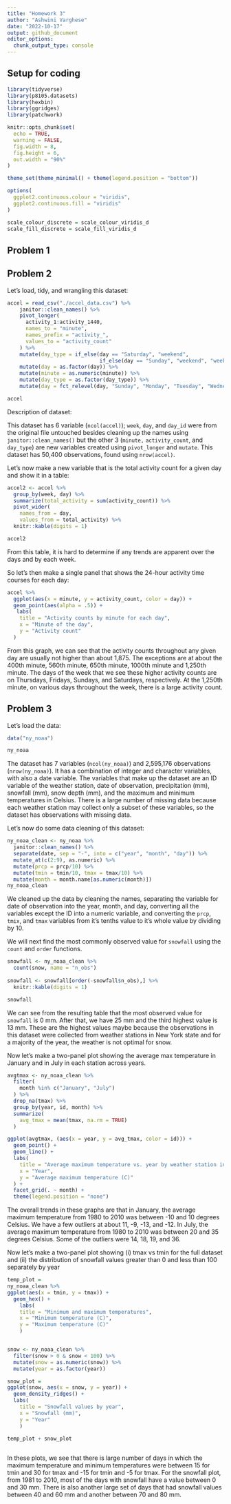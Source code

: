 ```yaml
---
title: "Homework 3"
author: "Ashwini Varghese"
date: "2022-10-17"
output: github_document
editor_options: 
  chunk_output_type: console
---
```


## Setup for coding

```r
library(tidyverse)
library(p8105.datasets)
library(hexbin)
library(ggridges)
library(patchwork)

knitr::opts_chunk$set(
  echo = TRUE,
  warning = FALSE,
  fig.width = 8,
  fig.height = 6,
  out.width = "90%"
)

theme_set(theme_minimal() + theme(legend.position = "bottom"))

options(
  ggplot2.continuous.colour = "viridis",
  ggplot2.continuous.fill = "viridis"
)

scale_colour_discrete = scale_colour_viridis_d
scale_fill_discrete = scale_fill_viridis_d
```

## Problem 1



## Problem 2

Let's load, tidy, and wrangling this dataset:

```r
accel = read_csv("./accel_data.csv") %>% 
    janitor::clean_names() %>% 
    pivot_longer(
      activity_1:activity_1440,
      names_to = "minute",
      names_prefix = "activity_",
      values_to = "activity_count"
    ) %>% 
    mutate(day_type = if_else(day == "Saturday", "weekend",
                              if_else(day == "Sunday", "weekend", "weekday"))) %>%
    mutate(day = as.factor(day)) %>% 
    mutate(minute = as.numeric(minute)) %>% 
    mutate(day_type = as.factor(day_type)) %>% 
    mutate(day = fct_relevel(day, "Sunday", "Monday", "Tuesday", "Wednesday", "Thursday", "Friday", "Saturday"))

accel
```

Description of dataset:

This dataset has 6 variable (`ncol(accel)`); `week`, `day`, and `day_id` were from the original file untouched besides cleaning up the names using `janitor::clean_names()` but the other 3 (`minute,` `activity_count`, and `day_type`) are new variables created using `pivot_longer` and `mutate`. This dataset has 50,400 observations, found using `nrow(accel)`.


Let's now make a new variable that is the total activity count for a given day and show it in a table:

```r
accel2 <- accel %>% 
  group_by(week, day) %>% 
  summarize(total_activity = sum(activity_count)) %>% 
  pivot_wider(
    names_from = day,
    values_from = total_activity) %>% 
  knitr::kable(digits = 1)

accel2
```

From this table, it is hard to determine if any trends are apparent over the days and by each week.

So let's then make a single panel that shows the 24-hour activity time courses for each day:

```r
accel %>%
  ggplot(aes(x = minute, y = activity_count, color = day)) +
  geom_point(aes(alpha = .5)) +
   labs(
    title = "Activity counts by minute for each day",
    x = "Minute of the day",
    y = "Activity count"
  )
```

From this graph, we can see that the activity counts throughout any given day are usually not higher than about 1,875. The exceptions are at about the 400th minute, 560th minute, 650th minute, 1000th minute and 1,250th minute. The days of the week that we see these higher activity counts are on Thursdays, Fridays, Sundays, and Saturdays, respectively. At the 1,250th minute, on various days throughout the week, there is a large activity count. 

## Problem 3

Let's load the data:

```r
data("ny_noaa")

ny_noaa
```

The dataset has 7 variables (`ncol(ny_noaa)`) and 2,595,176 observations (`nrow(ny_noaa)`). It has a combination of integer and character variables, with also a date variable. The variables that make up the dataset are an ID variable of the weather station, date of observation, precipitation (mm), snowfall (mm), snow depth (mm), and the maximum and minimum temperatures in Celsius. There is a large number of missing data because each weather station may collect only a subset of these variables, so the dataset has observations with missing data. 

Let's now do some data cleaning of this dataset:

```r
ny_noaa_clean <- ny_noaa %>% 
  janitor::clean_names() %>%
  separate(date, sep = "-", into = c("year", "month", "day")) %>%
  mutate_at(c(2:9), as.numeric) %>% 
  mutate(prcp = prcp/10) %>% 
  mutate(tmin = tmin/10, tmax = tmax/10) %>% 
  mutate(month = month.name[as.numeric(month)])
ny_noaa_clean
```

We cleaned up the data by cleaning the names, separating the variable for date of observation into the year, month, and day, converting all the variables except the ID into a numeric variable, and converting the `prcp`, `tmix`, and `tmax` variables from it's tenths value to it's whole value by dividing by 10.  

We will next find the most commonly observed value for `snowfall` using the `count` and `order` functions. 

```r

snowfall <- ny_noaa_clean %>% 
  count(snow, name = "n_obs")
  
snowfall <- snowfall[order(-snowfall$n_obs),] %>% 
  knitr::kable(digits = 1)

snowfall
```

We can see from the resulting table that the most observed value for `snowfall` is 0 mm. After that, we have 25 mm and the third highest value is 13 mm. These are the highest values maybe because the observations in this dataset were collected from weather stations in New York state and for a majority of the year, the weather is not optimal for snow.

Now let's make a two-panel plot showing the average max temperature in January and in July in each station across years.

```r
avgtmax <- ny_noaa_clean %>% 
  filter(
    month %in% c("January", "July")
  ) %>% 
  drop_na(tmax) %>% 
  group_by(year, id, month) %>% 
  summarize(
    avg_tmax = mean(tmax, na.rm = TRUE)
  ) 

ggplot(avgtmax, (aes(x = year, y = avg_tmax, color = id))) +
  geom_point() +
  geom_line() +
  labs(
    title = "Average maximum temperature vs. year by weather station in January and July",
    x = "Year",
    y = "Average maximum temperature (C)"
  ) +
  facet_grid(. ~ month) +
  theme(legend.position = "none")

```

The overall trends in these graphs are that in January, the average maximum temperature from 1980 to 2010 was between -10 and 10 degrees Celsius. We have a few outliers at about 11, -9, -13, and -12. In July, the average maximum temperature from 1980 to 2010 was between 20 and 35 degrees Celsius. Some of the outliers were 14, 18, 19, and 36.  


Now let's make a two-panel plot showing (i) tmax vs tmin for the full dataset and (ii) the distribution of snowfall values greater than 0 and less than 100 separately by year

```r

temp_plot = 
ny_noaa_clean %>% 
ggplot(aes(x = tmin, y = tmax)) +
  geom_hex() +
    labs(
    title = "Minimum and maximum temperatures",
    x = "Minimum temperature (C)",
    y = "Maximum temperature (C)"
    )


snow <- ny_noaa_clean %>% 
  filter(snow > 0 & snow < 100) %>%
  mutate(snow = as.numeric(snow)) %>%
  mutate(year = as.factor(year))

snow_plot =   
ggplot(snow, aes(x = snow, y = year)) +
  geom_density_ridges() +
  labs(
    title = "Snowfall values by year",
    x = "Snowfall (mm)",
    y = "Year"
    )

temp_plot + snow_plot
  
```

In these plots, we see that there is large number of days in which the maximum temperature and minimum temperatures were between 15 for tmin and 30 for tmax and -15 for tmin and -5 for tmax. For the snowfall plot, from 1981 to 2010, most of the days with snowfall have a value between 0 and 30 mm. There is also another large set of days that had snowfall values between 40 and 60 mm and another between 70 and 80 mm.
  
